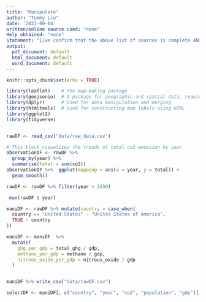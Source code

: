 ```yaml
---
title: "Manipulate"
author: "Tommy Liu"
date: '2023-09-04'
written/online source used: "none"
Help obtained: "none"
Statement: "I/we confirm that the above list of sources is complete AND that I/we have not talked to anyone else about the solution to this problem."
output:
  pdf_document: default
  html_document: default
  word_document: default
---
```


```r
knitr::opts_chunk$set(echo = TRUE)
```

```r
library(leaflet)    # The map-making package
library(geojsonio)  # A package for geographic and spatial data, requires the latest version of dplyr
library(dplyr)      # Used for data manipulation and merging
library(htmltools)  # Used for constructing map labels using HTML
library(ggplot2)
library(tidyverse) 


rawDF <- read_csv("data/raw_data.csv") 

# This block visualizes the trends of total co2 emossion by year 
observationDF <- rawDF %>% 
  group_by(year) %>% 
  summarise(total = sum(co2))
observationDF %>%  ggplot(mapping = aes(x = year, y = total)) +
  geom_smooth()

rawDF <- rawDF %>% filter(year > 1850) 

 max(rawDF $ year)

maniDF <- rawDF %>% mutate(country = case_when(
  country == "United States" ~ "United States of America",
  TRUE ~ country
))

maniDF <- maniDF  %>%  
  mutate(
    ghg_per_gdp = total_ghg / gdp,
    methane_per_gdp = methane / gdp,
    nitrous_oxide_per_gdp = nitrous_oxide / gdp
  )


maniDF %>% write_csv("data/rawDF.csv")

selectDF <- maniDF[, c("country", "year", "co2", "population", "gdp")]
```

